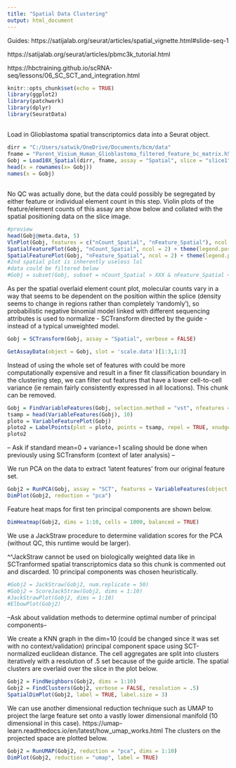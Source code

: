 ---
title: "Spatial Data Clustering"
output: html_document
---

Guides:
https://satijalab.org/seurat/articles/spatial_vignette.html#slide-seq-1

https://satijalab.org/seurat/articles/pbmc3k_tutorial.html

https://hbctraining.github.io/scRNA-seq/lessons/06_SC_SCT_and_integration.html


```{r setup, include=FALSE}
knitr::opts_chunk$set(echo = TRUE)
library(ggplot2)
library(patchwork)
library(dplyr)
library(SeuratData)
```

## 
Load in Glioblastoma spatial transcriptomics data into a Seurat object.
```{r load}
dirr = "C:/Users/satwik/OneDrive/Documents/bcm/data"
fname = "Parent_Visium_Human_Glioblastoma_filtered_feature_bc_matrix.h5"
Gobj = Load10X_Spatial(dirr, fname, assay = "Spatial", slice = "slice1")
head(x = rownames(x= Gobj))
names(x = Gobj)
```

## 
No QC was actually done, but the data could possibly be segregated by either feature or individual element count in this step. Violin plots of the feature/element counts of this assay are show below and collated with the spatial positioning data on the slice image.  
```{r qc step, echo=FALSE}
#preview
head(Gobj@meta.data, 5)
VlnPlot(Gobj, features = c("nCount_Spatial", "nFeature_Spatial"), ncol = 2)
SpatialFeaturePlot(Gobj, "nCount_Spatial", ncol = 2) + theme(legend.position = "left")
SpatialFeaturePlot(Gobj, "nFeature_Spatial", ncol = 2) + theme(legend.position = "left")
#2nd spatial plot is inherently useless lol
#data could be filtered below
#Gobj = subset(Gobj, subset = nCount_Spatial > XXX & nFeature_Spatial < YYYY)
```

As per the spatial overlaid element count plot, molecular counts vary in a way that seems to be dependent on the position within  the splice (density seems to change in regions rather than completely 'randomly'), so probabilistic negative binomial model linked with different sequencing attributes is used to normalize - SCTransform directed by the guide - instead of a typical unweighted model. 
```{r echo = FALSE, results = 'hide', error=FALSE, warning=FALSE, message=FALSE}
Gobj = SCTransform(Gobj, assay = "Spatial", verbose = FALSE)
```
```{r prev2}
GetAssayData(object = Gobj, slot = 'scale.data')[1:3,1:3]
```

Instead of using the whole set of features with could be more computationally expensive and result in a finer fit classification boundary in the clustering step, we can filter out features that have a lower cell-to-cell variance (ie remain fairly consistently expressed in all locations). This chunk can be removed. 
```{r feature selection}
Gobj = FindVariableFeatures(Gobj, selection.method = "vst", nfeatures = 2000)
tsamp = head(VariableFeatures(Gobj), 10)
ploto = VariableFeaturePlot(Gobj)
ploto2 = LabelPoints(plot = ploto, points = tsamp, repel = TRUE, xnudge = 0, ynudge = 0)
ploto2
```

-- Ask if standard mean=0 + variance=1 scaling should be done when previously using SCTransform (context of later analysis) --

We run PCA on the data to extract 'latent features' from our original feature set. 
```{r dimred}
Gobj2 = RunPCA(Gobj, assay = "SCT", features = VariableFeatures(object = Gobj))
DimPlot(Gobj2, reduction = "pca")
```

Feature heat maps for first ten principal components are shown below.
```{r pca heatmaps}
DimHeatmap(Gobj2, dims = 1:10, cells = 1000, balanced = TRUE)
```

We use a JackStraw procedure to determine validation scores for the PCA (without QC, this runtime would be larger).

^^JackStraw cannot be used on biologically weighted data like in SCTranformed spatial transcriptomics data so this chunk is commented out and discarded. 10 principal components was chosen heuristically. 
```{r validation}
#Gobj2 = JackStraw(Gobj2, num.replicate = 50)
#Gobj2 = ScoreJackStraw(Gobj2, dims = 1:10)
#JackStrawPlot(Gobj2, dims = 1:10)
#ElbowPlot(Gobj2)
```

--Ask about validation methods to determine optimal number of principal components--


We create a KNN graph in the dim=10 (could be changed since it was set with no context/validation) principal component space using SCT-normalized euclidean distance. The cell aggregates are split into clusters iteratively with a resolution of .5 set because of the guide article. The spatial clusters are overlaid over the slice in the plot below. 
```{r clusters}
Gobj2 = FindNeighbors(Gobj2, dims = 1:10)
Gobj2 = FindClusters(Gobj2, verbose = FALSE, resolution = .5)
SpatialDimPlot(Gobj2, label = TRUE, label.size = 3)
```

We can use another dimensional reduction technique such as UMAP to project the large feature set onto a vastly lower dimensional manifold (10 dimensional in this case). https://umap-learn.readthedocs.io/en/latest/how_umap_works.html
The clusters on the projected space are plotted below. 
```{r nonlin clusters}
Gobj2 = RunUMAP(Gobj2, reduction = "pca", dims = 1:10)
DimPlot(Gobj2, reduction = "umap", label = TRUE)
```
